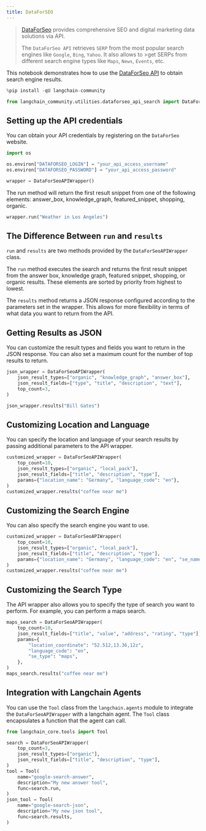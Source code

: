 ```yaml
---
title: DataForSEO
---
```


>[DataForSeo](https://dataforseo.com/) provides comprehensive SEO and digital marketing data solutions via API.
>
>The `DataForSeo API` retrieves `SERP` from the most popular search engines like `Google`, `Bing`, `Yahoo`. It also allows to >get SERPs from different search engine types like `Maps`, `News`, `Events`, etc.

This notebook demonstrates how to use the [DataForSeo API](https://dataforseo.com/apis) to obtain search engine results.

```python
%pip install -qU langchain-community
```

```python
from langchain_community.utilities.dataforseo_api_search import DataForSeoAPIWrapper
```

## Setting up the API credentials

You can obtain your API credentials by registering on the `DataForSeo` website.

```python
import os

os.environ["DATAFORSEO_LOGIN"] = "your_api_access_username"
os.environ["DATAFORSEO_PASSWORD"] = "your_api_access_password"

wrapper = DataForSeoAPIWrapper()
```

The run method will return the first result snippet from one of the following elements: answer_box, knowledge_graph, featured_snippet, shopping, organic.

```python
wrapper.run("Weather in Los Angeles")
```

## The Difference Between `run` and `results`

`run` and `results` are two methods provided by the `DataForSeoAPIWrapper` class.

The `run` method executes the search and returns the first result snippet from the answer box, knowledge graph, featured snippet, shopping, or organic results. These elements are sorted by priority from highest to lowest.

The `results` method returns a JSON response configured according to the parameters set in the wrapper. This allows for more flexibility in terms of what data you want to return from the API.

## Getting Results as JSON

You can customize the result types and fields you want to return in the JSON response. You can also set a maximum count for the number of top results to return.

```python
json_wrapper = DataForSeoAPIWrapper(
    json_result_types=["organic", "knowledge_graph", "answer_box"],
    json_result_fields=["type", "title", "description", "text"],
    top_count=3,
)
```

```python
json_wrapper.results("Bill Gates")
```

## Customizing Location and Language

You can specify the location and language of your search results by passing additional parameters to the API wrapper.

```python
customized_wrapper = DataForSeoAPIWrapper(
    top_count=10,
    json_result_types=["organic", "local_pack"],
    json_result_fields=["title", "description", "type"],
    params={"location_name": "Germany", "language_code": "en"},
)
customized_wrapper.results("coffee near me")
```

## Customizing the Search Engine

You can also specify the search engine you want to use.

```python
customized_wrapper = DataForSeoAPIWrapper(
    top_count=10,
    json_result_types=["organic", "local_pack"],
    json_result_fields=["title", "description", "type"],
    params={"location_name": "Germany", "language_code": "en", "se_name": "bing"},
)
customized_wrapper.results("coffee near me")
```

## Customizing the Search Type

The API wrapper also allows you to specify the type of search you want to perform. For example, you can perform a maps search.

```python
maps_search = DataForSeoAPIWrapper(
    top_count=10,
    json_result_fields=["title", "value", "address", "rating", "type"],
    params={
        "location_coordinate": "52.512,13.36,12z",
        "language_code": "en",
        "se_type": "maps",
    },
)
maps_search.results("coffee near me")
```

## Integration with Langchain Agents

You can use the `Tool` class from the `langchain.agents` module to integrate the `DataForSeoAPIWrapper` with a langchain agent. The `Tool` class encapsulates a function that the agent can call.

```python
from langchain_core.tools import Tool

search = DataForSeoAPIWrapper(
    top_count=3,
    json_result_types=["organic"],
    json_result_fields=["title", "description", "type"],
)
tool = Tool(
    name="google-search-answer",
    description="My new answer tool",
    func=search.run,
)
json_tool = Tool(
    name="google-search-json",
    description="My new json tool",
    func=search.results,
)
```
